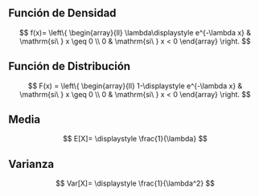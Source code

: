 ## Función de Densidad

$$
f(x)= \left\{
	       \begin{array}{ll}
		 \lambda\displaystyle e^{-\lambda x}      & \mathrm{si\ } x \geq 0 \\
		 0     & \mathrm{si\ } x < 0  
	       \end{array}
	     \right.
$$


## Función de Distribución

$$
 F(x) = \left\{
	       \begin{array}{ll}
		 1-\displaystyle e^{-\lambda x}      & \mathrm{si\ } x \geq 0 \\
		 0     & \mathrm{si\ } x < 0  
	       \end{array}
	     \right.
$$

## Media

$$
E[X]= \displaystyle \frac{1}{\lambda}
$$

## Varianza

$$
Var[X]= \displaystyle \frac{1}{\lambda^2}
$$